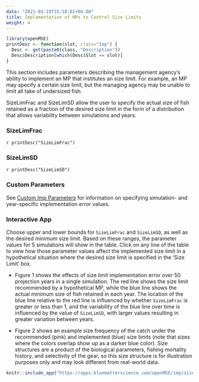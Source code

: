 ```yaml
---
date: "2021-03-19T15:18:01+06:00"
title: Implementation of MPs to Control Size Limits
weight: 4
---
```


```r
library(openMSE)
printDesc <- function(slot, class="Imp") {
  Desc <- get(paste0(class, "Description"))
  Desc$Description[which(Desc$Slot == slot)]
}
```

This section includes parameters describing the management agency's ability to implement an MP that institutes an size limit. For example, an MP may specify a certain size limit, but the managing agency may be unable to limit all take of undersized fish. 

SizeLimFrac and SizeLimSD allow the user to specify the actual size of fish retained as a fraction of the desired size limit in the form of a distribution that allows variability between simulations and years. 

### SizeLimFrac
`r printDesc("SizeLimFrac")` 

### SizeLimSD 
`r printDesc("SizeLimSD")`
 
### Custom Parameters
See [Custom Imp Parameters](/features-custom-parameters/5-imp/) for information on specifying simulation- and year-specific implementation error values.

### Interactive App 
Choose upper and lower bounds for `SizeLimFrac` and `SizeLimSD`, as well as the desired minimum size limit. Based on these ranges, the parameter values for 5 simulations will show in the table. Click on any line of the table to view how those parameter values affect the implemented size limit in a hypothetical situation  where the desired size limit is specified in the 'Size Limit' box.

* Figure 1 shows the effects of size limit implementation error over 50 projection years in a single simulation. The red line shows the size limit recommended by a hypothetical MP, while the blue line shows the actual minimum size of fish retained in each year. The location of the blue line relative to the red line is influenced by whether `SizeLimFrac` is greater or less than 1, and the variability of the blue line over time is influenced by the value of `SizeLimSD`, with larger values resulting in greater variation between years.

* Figure 2 shows an example size frequency of the catch under the recommended (pink) and implemented (blue) size limits (note that sizes where the colors overlap show up as a darker blue color). Size structures are a product of the biological parameters, fishing mortality history, and selectivity of the gear, so this size structure is for illustration purposes only and may look different from real-world data.

```r
knitr::include_app("https://apps.bluematterscience.com/openMSE/imp/sizelimit",height="850px") 
```

